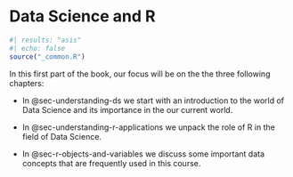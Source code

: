 # Data Science and R {#sec-introduction-intro .unnumbered}

```r
#| results: "asis"
#| echo: false
source("_common.R")
```

In this first part of the book, our focus will be on the the three following chapters:

-   In @sec-understanding-ds we start with an introduction to the world of Data Science and its importance in the our current world.

-   In @sec-understanding-r-applications we unpack the role of R in the field of Data Science.

-   In @sec-r-objects-and-variables we discuss some important data concepts that are frequently used in this course.
